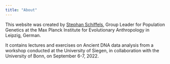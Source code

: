 ```yaml
---
title: "About"
---
```


This website was created by [Stephan Schiffels](https://www.eva.mpg.de/archaeogenetics/staff/stephan-schiffels), Group Leader for Population Genetics at the Max Planck Institute for Evolutionary Anthropology in Leipzig, German.

It contains lectures and exercises on Ancient DNA data analysis from a workshop conducted at the University of Siegen, in collaboration with the University of Bonn, on September 6-7, 2022.

